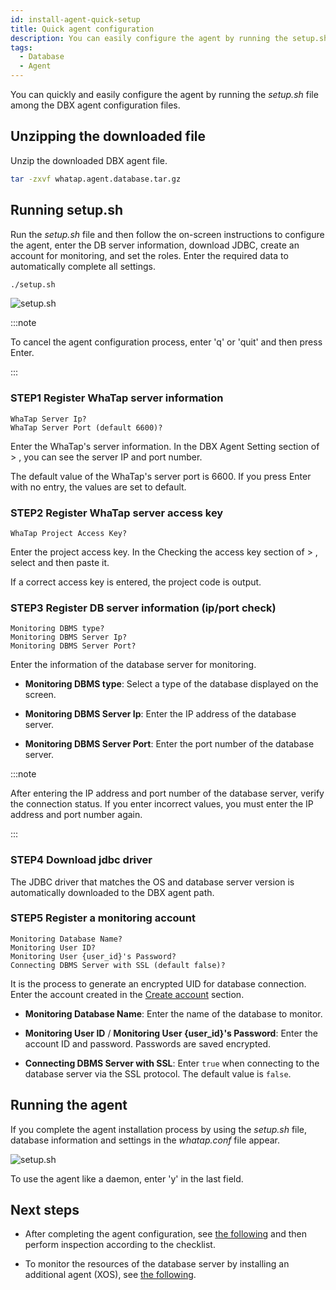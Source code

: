 ```yaml
---
id: install-agent-quick-setup
title: Quick agent configuration
description: You can easily configure the agent by running the setup.sh file among the DBX agent configuration files.
tags:
  - Database
  - Agent
---
```


You can quickly and easily configure the agent by running the _setup.sh_ file among the DBX agent configuration files.

## Unzipping the downloaded file

Unzip the downloaded DBX agent file.

```bash title="BASH"
tar -zxvf whatap.agent.database.tar.gz
```

## Running setup.sh

Run the _setup.sh_ file and then follow the on-screen instructions to configure the agent, enter the DB server information, download JDBC, create an account for monitoring, and set the roles. Enter the required data to automatically complete all settings.

```bash title="BASH"
./setup.sh
```

![setup.sh](/img/db-install-agent-run-setup.png)

:::note

To cancel the agent configuration process, enter 'q' or 'quit' and then press Enter.

:::

### STEP1 Register WhaTap server information

```text title="BASH"
WhaTap Server Ip?
WhaTap Server Port (default 6600)?
```

Enter the WhaTap's server information. In the <UI>DBX Agent Setting</UI> section of <Cmdname sid="side_management" className="uitext" /> > <Cmdname sid="side_agentInstall" className="uitext" />, you can see the server IP and port number.

The default value of the WhaTap's server port is 6600. If you press Enter with no entry, the values are set to default.

### STEP2 Register WhaTap server access key

```text title="BASH"
WhaTap Project Access Key?
```

Enter the project access key.  In the <UI>Checking the access key</UI> section of <Cmdname sid="side_management" className="uitext" /> > <Cmdname sid="side_agentInstall" className="uitext" />, select <Cmdname sid="copy" className="uitext" /> and then paste it.

If a correct access key is entered, the project code is output.

### STEP3 Register DB server information (ip/port check)

```text title="BASH"
Monitoring DBMS type?
Monitoring DBMS Server Ip?
Monitoring DBMS Server Port?
```

Enter the information of the database server for monitoring.

- **Monitoring DBMS type**: Select a type of the database displayed on the screen.

- **Monitoring DBMS Server Ip**: Enter the IP address of the database server.

- **Monitoring DBMS Server Port**: Enter the port number of the database server.

:::note

After entering the IP address and port number of the database server, verify the connection status. If you enter incorrect values, you must enter the IP address and port number again.

:::

### STEP4 Download jdbc driver

The JDBC driver that matches the OS and database server version is automatically downloaded to the DBX agent path.

### STEP5 Register a monitoring account

```text title="BASH"
Monitoring Database Name?
Monitoring User ID?
Monitoring User {user_id}'s Password?
Connecting DBMS Server with SSL (default false)?
```

It is the process to generate an encrypted UID for database connection. Enter the account created in the [Create account](install-agent#uid) section.

- **Monitoring Database Name**: Enter the name of the database to monitor.

- **Monitoring User ID** / **Monitoring User {user_id}'s Password**: Enter the account ID and password. Passwords are saved encrypted.

- **Connecting DBMS Server with SSL**: Enter `true` when connecting to the database server via the SSL protocol. The default value is `false`.

## Running the agent

If you complete the agent installation process by using the _setup.sh_ file, database information and settings in the _whatap.conf_ file appear.

![setup.sh](/img/db-install-agent-run-setup-complete.png)

To use the agent like a daemon, enter 'y' in the last field.

## Next steps

- After completing the agent configuration, see [the following](after-install-agent) and then perform inspection according to the checklist.

- To monitor the resources of the database server by installing an additional agent (XOS), see [the following](install-agent#apply-xos-agent).
